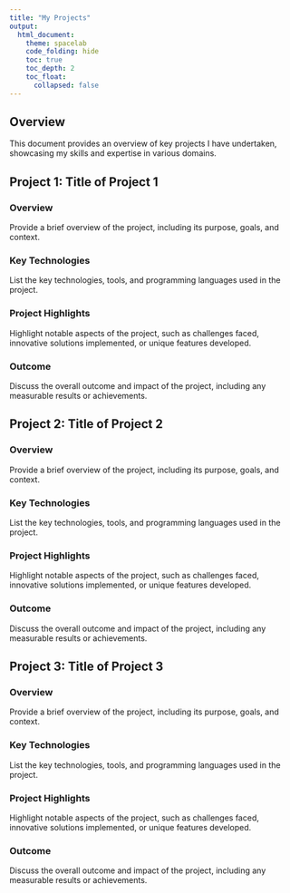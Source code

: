 ```yaml
---
title: "My Projects"
output:
  html_document:
    theme: spacelab
    code_folding: hide
    toc: true
    toc_depth: 2
    toc_float:
      collapsed: false
---
```


## Overview

This document provides an overview of key projects I have undertaken, showcasing my skills and expertise in various domains.

## Project 1: Title of Project 1

### Overview

Provide a brief overview of the project, including its purpose, goals, and context.

### Key Technologies

List the key technologies, tools, and programming languages used in the project.

### Project Highlights

Highlight notable aspects of the project, such as challenges faced, innovative solutions implemented, or unique features developed.

### Outcome

Discuss the overall outcome and impact of the project, including any measurable results or achievements.

## Project 2: Title of Project 2

### Overview

Provide a brief overview of the project, including its purpose, goals, and context.

### Key Technologies

List the key technologies, tools, and programming languages used in the project.

### Project Highlights

Highlight notable aspects of the project, such as challenges faced, innovative solutions implemented, or unique features developed.

### Outcome

Discuss the overall outcome and impact of the project, including any measurable results or achievements.

## Project 3: Title of Project 3

### Overview

Provide a brief overview of the project, including its purpose, goals, and context.

### Key Technologies

List the key technologies, tools, and programming languages used in the project.

### Project Highlights

Highlight notable aspects of the project, such as challenges faced, innovative solutions implemented, or unique features developed.

### Outcome

Discuss the overall outcome and impact of the project, including any measurable results or achievements.
